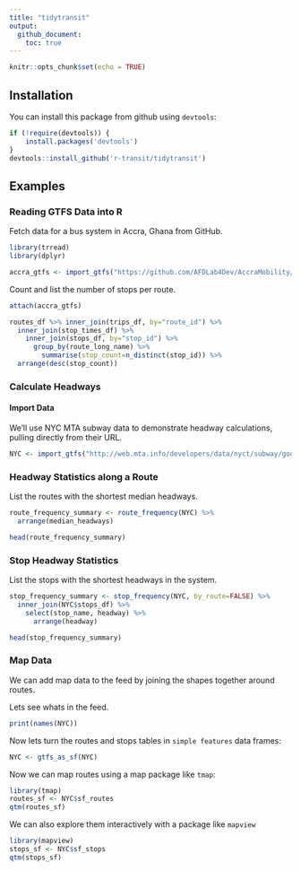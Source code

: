 ```yaml
---
title: "tidytransit"
output: 
  github_document:
    toc: true
---
```


```r
knitr::opts_chunk$set(echo = TRUE)
```

## Installation

You can install this package from github using `devtools`:

```r
if (!require(devtools)) {
    install.packages('devtools')
}
devtools::install_github('r-transit/tidytransit')
```

## Examples

### Reading GTFS Data into R

Fetch data for a bus system in Accra, Ghana from GitHub. 

```r
library(trread)
library(dplyr)

accra_gtfs <- import_gtfs("https://github.com/AFDLab4Dev/AccraMobility/raw/master/GTFS/GTFS_Accra.zip")
```

Count and list the number of stops per route. 

```r
attach(accra_gtfs)

routes_df %>% inner_join(trips_df, by="route_id") %>%
  inner_join(stop_times_df) %>% 
    inner_join(stops_df, by="stop_id") %>% 
      group_by(route_long_name) %>%
        summarise(stop_count=n_distinct(stop_id)) %>%
  arrange(desc(stop_count))
```

### Calculate Headways

#### Import Data

We'll use NYC MTA subway data to demonstrate headway calculations, pulling directly from their URL.

```r
NYC <- import_gtfs("http://web.mta.info/developers/data/nyct/subway/google_transit.zip")
```

### Headway Statistics along a Route

List the routes with the shortest median headways. 

```r
route_frequency_summary <- route_frequency(NYC) %>%
  arrange(median_headways)

head(route_frequency_summary)
```

### Stop Headway Statistics

List the stops with the shortest headways in the system. 

```r
stop_frequency_summary <- stop_frequency(NYC, by_route=FALSE) %>%
  inner_join(NYC$stops_df) %>%
    select(stop_name, headway) %>%
      arrange(headway)

head(stop_frequency_summary)
```

### Map Data

We can add map data to the feed by joining the shapes together around routes. 

Lets see whats in the feed. 

```r
print(names(NYC))
```

Now lets turn the routes and stops tables in `simple features` data frames:

```r
NYC <- gtfs_as_sf(NYC)
```

Now we can map routes using a map package like `tmap`:

```r
library(tmap)
routes_sf <- NYC$sf_routes
qtm(routes_sf)
```

We can also explore them interactively with a package like `mapview`

```r
library(mapview)
stops_sf <- NYC$sf_stops
qtm(stops_sf)
```
